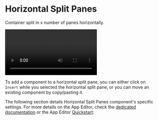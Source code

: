 
# Horizontal Split Panes

Container split in x number of panes horizontally.

<video
	className="border-2 rounded-xl object-cover w-full h-full dark:border-gray-800"
	autoPlay
	controls
	src="/videos/horizontal_split.mp4"
	alt="horizontal split panes"
/>
<br />

To add a component to a horizontal split pane, you can either click on `Insert` while you selected the horizontal split pane, or you can move an existing component by copy/pasting it.

The following section details Horizontal Split Panes component's specific settings. For more details on the App Editor, check the [dedicated documentation](../0_app_editor/index.mdx) or the App Editor [Quickstart](../../getting_started/7_apps_quickstart/index.mdx):

<div className="grid grid-cols-2 gap-6 mb-4">
	<DocCard
		color="orange"
		title="App Editor Documentation"
		description="The app editor is a low-code builder to create custom User Interfaces with a mix of drag-and-drop and code."
		href="/docs/apps/app_editor"
	/>
	<DocCard
		color="orange"
		title="Apps Quickstart"
		description="Learn how to build your first app in a matter of minutes."
		href="/docs/getting_started/apps_quickstart"
	/>
</div>
